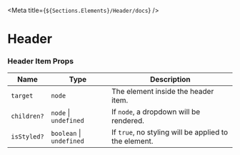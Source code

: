 

<Meta title={`${Sections.Elements}/Header/docs`} />

# Header

### Header Item Props

| Name        | Type                     | Description                                           |
|-------------|--------------------------|-------------------------------------------------------|
| `target`    | `node`                   | The element inside the header item.                   |
| `children?` | `node` \| `undefined`    | If `node`, a dropdown will be rendered.               |
| `isStyled?` | `boolean` \| `undefined` | If `true`, no styling will be applied to the element. |
